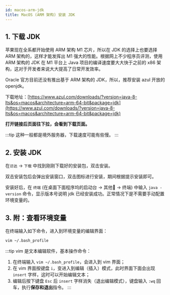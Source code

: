 ```yaml
---
id: macos-arm-jdk
title: MacOS (ARM 架构) 安装 JDK
---
```


## 1. 下载 JDK

苹果现在全系都开始使用 ARM 架构 M1 芯片，所以在 JDK 的选择上也要选择 ARM 架构的，这样才能发挥出 M1 强大的性能。根据网上不少程序员评测，使用 ARM 架构的 JDK 在 M1 平台上 Java 项目的编译速度要大大快于之前的 x86 架构，这对于开发者来说大大提高了日常开发效率。

Oracle 官方目前还没有推出基于 ARM 架构的 JDK，所以，推荐安装 azul 开放的 openjdk。

下载地址：[https://www.azul.com/downloads/?version=java-8-lts&os=macos&architecture=arm-64-bit&package=jdk](https://www.azul.com/downloads/?version=java-8-lts&os=macos&architecture=arm-64-bit&package=jdk)

**打开链接后页面往下拉，会看到下载页面。**

<ImgBox src="https://images.shiguangping.com//imgs/20220118121957.png" width="100%"/>

:::tip
这种一般都是境外服务器，下载速度可能有些慢。
:::

## 2. 安装 JDK

在`访达` -> `下载` 中找到刚刚下载好的安装包，双击安装。

<ImgBox src="https://images.shiguangping.com//imgs/20220118123311.png" width="100%" />

双击安装包后会弹出安装窗口，双击图标进行安装，期间根据提示安装即可。

<ImgBox src="https://images.shiguangping.com//imgs/20220118123524.png" width="50%" />

安装好后，在 `终端` (在桌面下面程序坞的启动台 -> 其他📂 -> 终端) 中输入 `java -version` 命令，显示版本号说明 jdk 已经安装成功。正常情况下是不需要手动配置环境变量的。

<ImgBox src="https://images.shiguangping.com//imgs/20220118123752.png" width="50%"/>

## 3. 附：查看环境变量

在终端输入如下命令，进入到环境变量的编辑界面：

```bash
vim ~/.bash_profile
```

<ImgBox src="https://images.shiguangping.com//imgs/20220118124409.png" />


:::tip
vim 是文本编辑软件，基本操作命令：
1. 在终端输入 `vim ~/.bash_profile`，会进入到 vim 界面；
2. 在 vim 界面按键盘 `i`，变进入到编辑（插入）模式，此时界面下面会出现 `insert` 字样，这时可以开始编辑文本；
3. 编辑后按下键盘 `Esc` 后 `insert` 字样消失（退出编辑模式），键盘输入 `:wq` 回车，执行**保存和退出**指令。
:::


